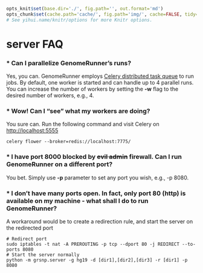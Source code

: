 ```r

opts_knit$set(base.dir='./', fig.path='', out.format='md')
opts_chunk$set(cache.path='cache/', fig.path='img/', cache=FALSE, tidy=TRUE, fig.keep='high', echo=TRUE, dpi=300, out.width=700, prompt=FALSE, comment='##', results='markup', eval=FALSE)
# See yihui.name/knitr/options for more Knitr options.
```

server FAQ
========================================================

### * Can I parallelize GenomeRunner's runs?

Yes, you can. GenomeRunner employs [Celery distributed task queue](https://github.com/mher/flower) to run jobs. By default, one worker is started and can handle up to 4 parallel runs. You can increase the number of workers by setting the **-w** flag to the desired number of workers, e.g., 4.

### * Wow! Can I "see" what my workers are doing?

You sure can. Run the following command and visit Celery on [http://localhost:5555](http://localhost:5555)
```
celery flower --broker=redis://localhost:7775/
```

### * I have port 8000 blocked by ~~evil admin~~ firewall. Can I run GenomeRunner on a different port?

You bet. Simply use **-p** parameter to set any port you wish, e.g., -p 8080.

### * I don't have many ports open. In fact, only port 80 (http) is available on my machine - what shall I do to run GenomeRunner?

A workaround would be to create a redirection rule, and start the server on the redirected port
```
# Redirect port
sudo iptables -t nat -A PREROUTING -p tcp --dport 80 -j REDIRECT --to-ports 8080
# Start the server normally
python -m grsnp.server -g hg19 -d [dir1],[dir2],[dir3] -r [dir1] -p 8080
```